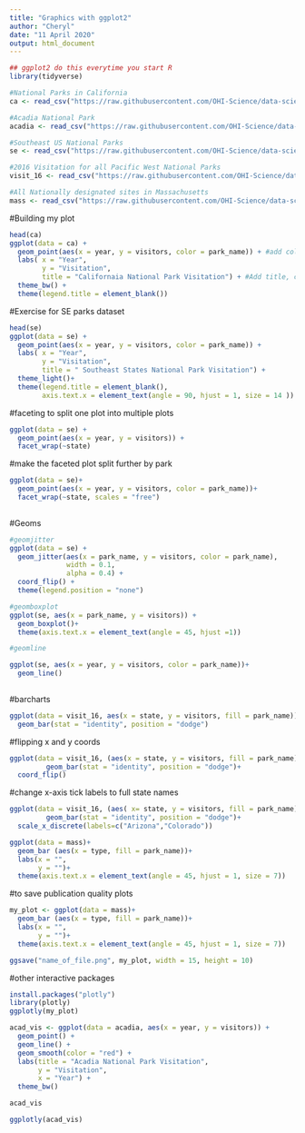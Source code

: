 ```yaml
---
title: "Graphics with ggplot2"
author: "Cheryl"
date: "11 April 2020"
output: html_document
---
```


```r
## ggplot2 do this everytime you start R
library(tidyverse)
```

```r
#National Parks in California
ca <- read_csv("https://raw.githubusercontent.com/OHI-Science/data-science-training/master/data/ca.csv") 

#Acadia National Park
acadia <- read_csv("https://raw.githubusercontent.com/OHI-Science/data-science-training/master/data/acadia.csv")

#Southeast US National Parks
se <- read_csv("https://raw.githubusercontent.com/OHI-Science/data-science-training/master/data/se.csv")

#2016 Visitation for all Pacific West National Parks
visit_16 <- read_csv("https://raw.githubusercontent.com/OHI-Science/data-science-training/master/data/visit_16.csv")

#All Nationally designated sites in Massachusetts
mass <- read_csv("https://raw.githubusercontent.com/OHI-Science/data-science-training/master/data/mass.csv")

```

#Building my plot
```r
head(ca)
ggplot(data = ca) +
  geom_point(aes(x = year, y = visitors, color = park_name)) + #add colour
  labs( x = "Year", 
        y = "Visitation",
        title = "Californaia National Park Visitation") + #Add title, change plot background
  theme_bw() +
  theme(legend.title = element_blank())

```

#Exercise for SE parks dataset
```r
head(se)
ggplot(data = se) +
  geom_point(aes(x = year, y = visitors, color = park_name)) +
  labs( x = "Year", 
        y = "Visitation",
        title = " Southeast States National Park Visitation") +
  theme_light()+
  theme(legend.title = element_blank(),
        axis.text.x = element_text(angle = 90, hjust = 1, size = 14 ))
```

#faceting to split one plot into multiple plots

```r
ggplot(data = se) +
  geom_point(aes(x = year, y = visitors)) +
  facet_wrap(~state)
```

#make the faceted plot split further by park 
```r
ggplot(data = se)+
  geom_point(aes(x = year, y = visitors, color = park_name))+
  facet_wrap(~state, scales = "free")
  
```

#Geoms
```r
#geomjitter
ggplot(data = se) +
  geom_jitter(aes(x = park_name, y = visitors, color = park_name),
              width = 0.1,
              alpha = 0.4) +
  coord_flip() +
  theme(legend.position = "none")

#geomboxplot
ggplot(se, aes(x = park_name, y = visitors)) +
  geom_boxplot()+
  theme(axis.text.x = element_text(angle = 45, hjust =1))

#geomline

ggplot(se, aes(x = year, y = visitors, color = park_name))+
  geom_line()
  
```

#barcharts
```r
ggplot(data = visit_16, aes(x = state, y = visitors, fill = park_name)) +
  geom_bar(stat = "identity", position = "dodge")
```

#flipping x and y coords
```r
ggplot(data = visit_16, (aes(x = state, y = visitors, fill = park_name))) +
         geom_bar(stat = "identity", position = "dodge")+
  coord_flip()
```

#change x-axis tick labels to full state names  
```r
ggplot(data = visit_16, (aes( x= state, y = visitors, fill = park_name))) +
         geom_bar(stat = "identity", position = "dodge")+
  scale_x_discrete(labels=c("Arizona","Colorado"))
```

```r
ggplot(data = mass)+
  geom_bar (aes(x = type, fill = park_name))+
  labs(x = "",
       y = "")+
  theme(axis.text.x = element_text(angle = 45, hjust = 1, size = 7))
```

#to save publication quality plots
```r
my_plot <- ggplot(data = mass)+
  geom_bar (aes(x = type, fill = park_name))+
  labs(x = "",
       y = "")+
  theme(axis.text.x = element_text(angle = 45, hjust = 1, size = 7))

ggsave("name_of_file.png", my_plot, width = 15, height = 10)
```

#other interactive packages
```r
install.packages("plotly")
library(plotly)
ggplotly(my_plot)
```

```r
acad_vis <- ggplot(data = acadia, aes(x = year, y = visitors)) + 
  geom_point() +
  geom_line() +
  geom_smooth(color = "red") +
  labs(title = "Acadia National Park Visitation",
       y = "Visitation",
       x = "Year") +
  theme_bw()

acad_vis

ggplotly(acad_vis)

```

